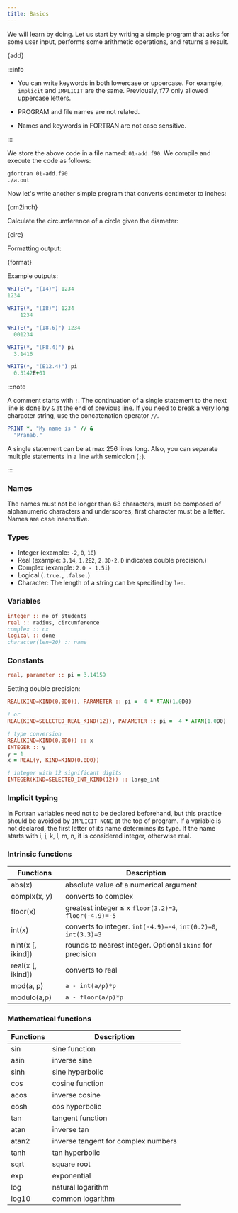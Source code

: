 ```yaml
---
title: Basics
---
```


We will learn by doing. Let us start by writing a simple program that asks for
some user input, performs some arithmetic operations, and returns a result.


<CodeBlock className="fortran" title="src/01_add.f90">{add}</CodeBlock>

:::info

- You can write keywords in both lowercase or uppercase. For example, `implicit`
and `IMPLICIT` are the same. Previously, f77 only allowed uppercase letters.

- PROGRAM and file names are not related.

- Names and keywords in FORTRAN are not case sensitive.

:::

We store the above code in a file named: `01-add.f90`. We compile and execute
the code as follows:
```bash
gfortran 01-add.f90
./a.out
```

Now let's write another simple program that converts centimeter to inches:


<CodeBlock className="fortran" title="src/02_cm2inch.f90">{cm2inch}</CodeBlock>

Calculate the circumference of a circle given the diameter:


<CodeBlock className="fortran" title="src/03_circ.f90">{circ}</CodeBlock>

Formatting output:


<CodeBlock className="fortran" title="src/04_format.f90">{format}</CodeBlock>

Example outputs:

```fortran
WRITE(*, "(I4)") 1234
1234

WRITE(*, "(I8)") 1234
    1234

WRITE(*, "(I8.6)") 1234
  001234

WRITE(*, "(F8.4)") pi
  3.1416

WRITE(*, "(E12.4)") pi
  0.3142E+01
```

:::note

A comment starts with `!`. The continuation of a single statement to the next
line is done by `&` at the end of previous line. If you need to break a very
long character string, use the concatenation operator `//`.

```fortran
PRINT *, "My name is " // &
  "Pranab."
```

A single statement can be at max 256 lines long. Also, you can separate multiple
statements in a line with semicolon (`;`).

:::

### Names
The names must not be longer than 63 characters, must be composed of
alphanumeric characters and underscores, first character must be a letter. Names
are case insensitive.

### Types
- Integer (example: `-2`, `0`, `10`)
- Real (example: `3.14`, `1.2E2`, `2.3D-2`. `D` indicates double precision.)
- Complex (example: `2.0 - 1.5i`)
- Logical (`.true.`, `.false.`)
- Character: The length of a string can be specified by `len`.

### Variables
```fortran
integer :: no_of_students
real :: radius, circumference
complex :: cx
logical :: done
character(len=20) :: name
```

### Constants
```fortran
real, parameter :: pi = 3.14159
```

Setting double precision:
```fortran
REAL(KIND=KIND(0.0D0)), PARAMETER :: pi =  4 * ATAN(1.0D0)

! or
REAL(KIND=SELECTED_REAL_KIND(12)), PARAMETER :: pi =  4 * ATAN(1.0D0)

! type conversion
REAL(KIND=KIND(0.0D0)) :: x
INTEGER :: y
y = 1
x = REAL(y, KIND=KIND(0.0D0))

! integer with 12 significant digits
INTEGER(KIND=SELECTED_INT_KIND(12)) :: large_int
```

### Implicit typing
In Fortran variables need not to be declared beforehand, but this practice
should be avoided by `IMPLICIT NONE` at the top of program. If a variable is not
declared, the first letter of its name determines its type. If the name starts
with i, j, k, l, m, n, it is considered integer, otherwise real.

### Intrinsic functions
Functions | Description
--------- | -----------
abs(x)    | absolute value of a numerical argument
complx(x, y) | converts to complex
floor(x)  | greatest integer ≤ x `floor(3.2)=3`, `floor(-4.9)=-5`
int(x)    | converts to integer. `int(-4.9)=-4`, `int(0.2)=0`, `int(3.3)=3`
nint(x [, ikind]) | rounds to nearest integer. Optional `ikind` for precision
real(x [, ikind]) | converts to real
mod(a, p) | `a - int(a/p)*p`
modulo(a,p) | `a - floor(a/p)*p`

### Mathematical functions
Functions | Description
--------- | -----------
sin       | sine function
asin      | inverse sine
sinh      | sine hyperbolic
cos       | cosine function
acos      | inverse cosine
cosh      | cos hyperbolic
tan       | tangent function
atan      | inverse tan
atan2     | inverse tangent for complex numbers
tanh      | tan hyperbolic
sqrt      | square root
exp       | exponential
log       | natural logarithm
log10     | common logarithm
